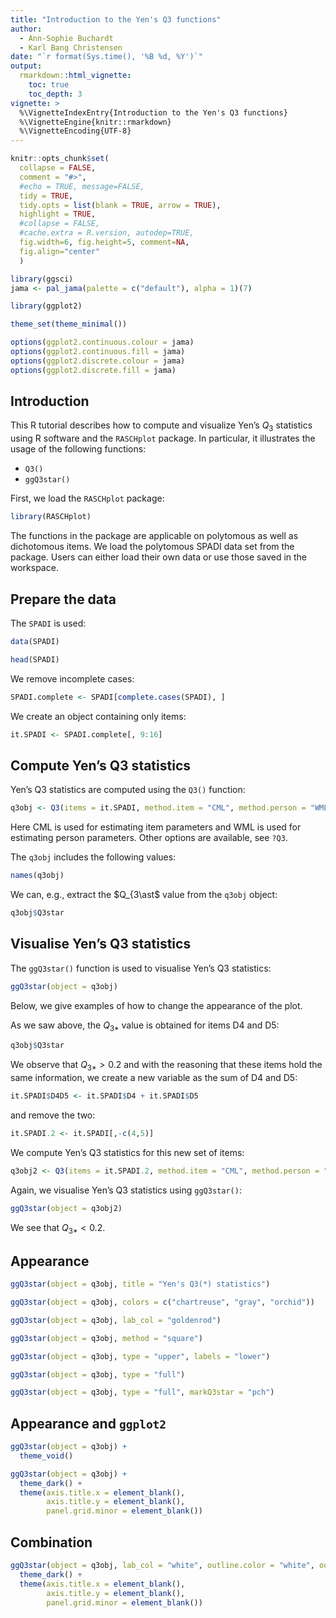 ```yaml
---
title: "Introduction to the Yen's Q3 functions"
author: 
  - Ann-Sophie Buchardt
  - Karl Bang Christensen
date: "`r format(Sys.time(), '%B %d, %Y')`"
output: 
  rmarkdown::html_vignette:
    toc: true
    toc_depth: 3
vignette: >
  %\VignetteIndexEntry{Introduction to the Yen's Q3 functions}
  %\VignetteEngine{knitr::rmarkdown}
  %\VignetteEncoding{UTF-8}
---
```


```r
knitr::opts_chunk$set(
  collapse = FALSE,
  comment = "#>",
  #echo = TRUE, message=FALSE,
  tidy = TRUE, 
  tidy.opts = list(blank = TRUE, arrow = TRUE), 
  highlight = TRUE,
  #collapse = FALSE,
  #cache.extra = R.version, autodep=TRUE,
  fig.width=6, fig.height=5, comment=NA,
  fig.align="center"
  )

library(ggsci)
jama <- pal_jama(palette = c("default"), alpha = 1)(7)

library(ggplot2)

theme_set(theme_minimal())

options(ggplot2.continuous.colour = jama)
options(ggplot2.continuous.fill = jama)
options(ggplot2.discrete.colour = jama)
options(ggplot2.discrete.fill = jama)
```

## Introduction

This R tutorial describes how to compute and visualize Yen's $Q_{3}$ statistics using R software and the `RASCHplot` package. In particular, it illustrates the usage of the following functions:

- `Q3()`
- `ggQ3star()`

First, we load the `RASCHplot` package:

```r
library(RASCHplot)
```

The functions in the package are applicable on polytomous as well as dichotomous items. 
We load the polytomous SPADI data set from the package. Users can either load their own data or use those saved in the workspace.

## Prepare the data

The `SPADI` is used:

```r
data(SPADI)

head(SPADI)
```

We remove incomplete cases:

```r
SPADI.complete <- SPADI[complete.cases(SPADI), ]
```

We create an object containing only items:

```r
it.SPADI <- SPADI.complete[, 9:16]
```

## Compute Yen's Q3 statistics

Yen's Q3 statistics are computed using the `Q3()` function:

```r
q3obj <- Q3(items = it.SPADI, method.item = "CML", method.person = "WML", model = "RMP")
```

Here CML is used for estimating item parameters and WML is used for estimating person parameters. Other options are available, see `?Q3`.

The `q3obj` includes the following values:

```r
names(q3obj)
```

We can, e.g., extract the $Q_{3\ast$ value from the `q3obj` object:

```r
q3obj$Q3star
```

## Visualise Yen's Q3 statistics

The `ggQ3star()` function is used to visualise Yen's Q3 statistics:

```r
ggQ3star(object = q3obj)
```

Below, we give examples of how to change the appearance of the plot.

As we saw above, the $Q_{3\ast}$ value is obtained for items D4 and D5:

```r
q3obj$Q3star
```

We observe that $Q_{3\ast} > 0.2$ and with the reasoning that these items hold the same information, we create a new variable as the sum of D4 and D5:

```r
it.SPADI$D4D5 <- it.SPADI$D4 + it.SPADI$D5
```

and remove the two:

```r
it.SPADI.2 <- it.SPADI[,-c(4,5)]
```

We compute Yen's Q3 statistics for this new set of items:

```r
q3obj2 <- Q3(items = it.SPADI.2, method.item = "CML", method.person = "WML", model = "RMP")
```

Again, we visualise Yen's Q3 statistics using `ggQ3star()`:

```r
ggQ3star(object = q3obj2)
```

We see that $Q_{3\ast} < 0.2$.


## Appearance

```r
ggQ3star(object = q3obj, title = "Yen's Q3(*) statistics")
```

```r
ggQ3star(object = q3obj, colors = c("chartreuse", "gray", "orchid"))
```


```r
ggQ3star(object = q3obj, lab_col = "goldenrod")
```


```r
ggQ3star(object = q3obj, method = "square")
```

```r
ggQ3star(object = q3obj, type = "upper", labels = "lower")
```

```r
ggQ3star(object = q3obj, type = "full")
```


```r
ggQ3star(object = q3obj, type = "full", markQ3star = "pch")
```

## Appearance and `ggplot2`

```r
ggQ3star(object = q3obj) +
  theme_void()
```

```r
ggQ3star(object = q3obj) + 
  theme_dark() +
  theme(axis.title.x = element_blank(),
        axis.title.y = element_blank(), 
        panel.grid.minor = element_blank())
```


## Combination

```r
ggQ3star(object = q3obj, lab_col = "white", outline.color = "white", outline.width = .5) + 
  theme_dark() +
  theme(axis.title.x = element_blank(),
        axis.title.y = element_blank(), 
        panel.grid.minor = element_blank())
```

